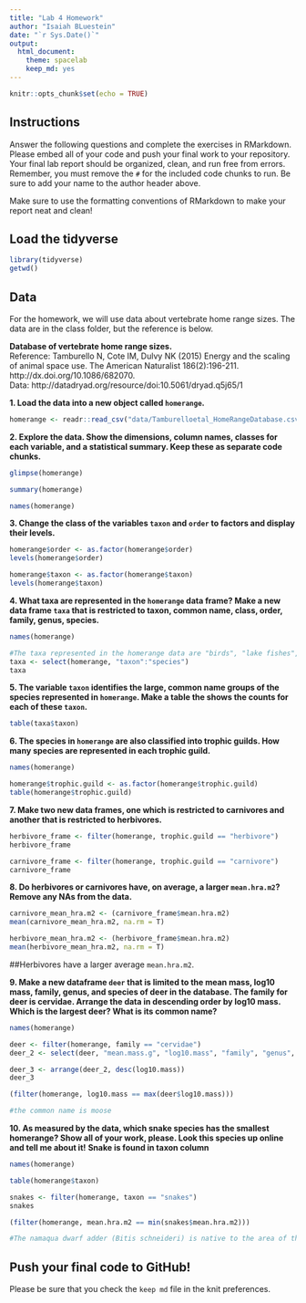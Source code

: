 ```yaml
---
title: "Lab 4 Homework"
author: "Isaiah BLuestein"
date: "`r Sys.Date()`"
output:
  html_document: 
    theme: spacelab
    keep_md: yes
---
```


```r
knitr::opts_chunk$set(echo = TRUE)
```

## Instructions
Answer the following questions and complete the exercises in RMarkdown. Please embed all of your code and push your final work to your repository. Your final lab report should be organized, clean, and run free from errors. Remember, you must remove the `#` for the included code chunks to run. Be sure to add your name to the author header above.  

Make sure to use the formatting conventions of RMarkdown to make your report neat and clean!  

## Load the tidyverse
```r
library(tidyverse)
getwd()
```

## Data
For the homework, we will use data about vertebrate home range sizes. The data are in the class folder, but the reference is below.  

**Database of vertebrate home range sizes.**  
Reference: Tamburello N, Cote IM, Dulvy NK (2015) Energy and the scaling of animal space use. The American Naturalist 186(2):196-211. http://dx.doi.org/10.1086/682070.  
Data: http://datadryad.org/resource/doi:10.5061/dryad.q5j65/1  

**1. Load the data into a new object called `homerange`.**

```r
homerange <- readr::read_csv("data/Tamburelloetal_HomeRangeDatabase.csv")
```


**2. Explore the data. Show the dimensions, column names, classes for each variable, and a statistical summary. Keep these as separate code chunks.**  
```r
glimpse(homerange)
```

```r
summary(homerange)
```

```r
names(homerange)
```

**3. Change the class of the variables `taxon` and `order` to factors and display their levels.**  
```r
homerange$order <- as.factor(homerange$order)
levels(homerange$order) 
```
```r
homerange$taxon <- as.factor(homerange$taxon)
levels(homerange$taxon)
```


**4. What taxa are represented in the `homerange` data frame? Make a new data frame `taxa` that is restricted to taxon, common name, class, order, family, genus, species.**  

```r
names(homerange)
```
```r
#The taxa represented in the homerange data are "birds", "lake fishes",   "lizards", "mammals",  "marine fishes", "river fishes",  "snakes",        "tortoises", and "turtles"
taxa <- select(homerange, "taxon":"species")
taxa

```


**5. The variable `taxon` identifies the large, common name groups of the species represented in `homerange`. Make a table the shows the counts for each of these `taxon`.**  
```r
table(taxa$taxon)

```


**6. The species in `homerange` are also classified into trophic guilds. How many species are represented in each trophic guild.**  

```r
names(homerange)
```
```r
homerange$trophic.guild <- as.factor(homerange$trophic.guild)
table(homerange$trophic.guild)
```


**7. Make two new data frames, one which is restricted to carnivores and another that is restricted to herbivores.**  

```r
herbivore_frame <- filter(homerange, trophic.guild == "herbivore")
herbivore_frame
```
```r
carnivore_frame <- filter(homerange, trophic.guild == "carnivore")
carnivore_frame
```



**8. Do herbivores or carnivores have, on average, a larger `mean.hra.m2`? Remove any NAs from the data.**  
```r
carnivore_mean_hra.m2 <- (carnivore_frame$mean.hra.m2)
mean(carnivore_mean_hra.m2, na.rm = T)
```
```r
herbivore_mean_hra.m2 <- (herbivore_frame$mean.hra.m2)
mean(herbivore_mean_hra.m2, na.rm = T)
```
##Herbivores have a larger average `mean.hra.m2`. 

**9. Make a new dataframe `deer` that is limited to the mean mass, log10 mass, family, genus, and species of deer in the database. The family for deer is cervidae. Arrange the data in descending order by log10 mass. Which is the largest deer? What is its common name?**  

```r
names(homerange)
```

```r

deer <- filter(homerange, family == "cervidae")
deer_2 <- select(deer, "mean.mass.g", "log10.mass", "family", "genus", "species") 

deer_3 <- arrange(deer_2, desc(log10.mass))
deer_3

```



```r

(filter(homerange, log10.mass == max(deer$log10.mass)))

#the common name is moose 
``` 




**10. As measured by the data, which snake species has the smallest homerange? Show all of your work, please. Look this species up online and tell me about it!** **Snake is found in taxon column**    

```r
names(homerange)
```

```r
table(homerange$taxon)
```
```r
snakes <- filter(homerange, taxon == "snakes")  
snakes
```
```r
(filter(homerange, mean.hra.m2 == min(snakes$mean.hra.m2)))

#The namaqua dwarf adder (Bitis schneideri) is native to the area of the boarder of Nambia and South America. It may be the smallest known viper. It is subject to very high predation rates in its native range and reproduces quickly. 
```




## Push your final code to GitHub!
Please be sure that you check the `keep md` file in the knit preferences.   